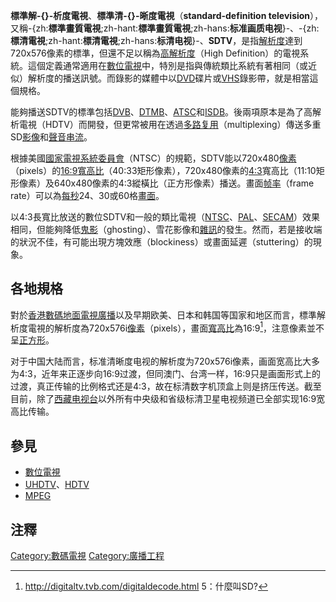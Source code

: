 {{noteTA
|G1=IT
|G2=Communication
}}
{{wwv|area=香港、日韩和欧美}}
{{redirect2|SDTV|山东省的一家电视播出机构|山东广播电视台}}
'''標準解-{}-析度電視'''、'''標準清-{}-晰度電視'''（'''standard-definition television'''），又稱-{zh:'''標準畫質電視''';zh-hant:'''標準畫質電視''';zh-hans:'''标准画质电视'''}-、-{zh:'''標清電視''';zh-hant:'''標清電視''';zh-hans:'''标清电视'''}-、'''SDTV'''，是指[[解析度|解析度]]達到720x576像素的標準，但還不足以稱為[[HDTV|高解析度]]（High Definition）的電視系統。這個定義通常適用在[[數位電視|數位電視]]中，特別是指與傳統類比系統有著相同（或近似）解析度的播送訊號。而錄影的媒體中以[[DVD|DVD]]碟片或[[VHS|VHS]]錄影帶，就是相當這個規格。

能夠播送SDTV的標準包括[[DVB|DVB]]、[[DTMB|DTMB]]、[[ATSC|ATSC]]和[[ISDB|ISDB]]。後兩項原本是為了高解析電視（HDTV）而開發，但更常被用在透過[[多路复用|多路复用]]（multiplexing）傳送多重SD[[影像|影像]]和[[聲音|聲音]][[串流媒體|串流]]。

根據美國[[國家電視系統委員會|國家電視系統委員會]]（NTSC）的規範，SDTV能以720x480[[像素|像素]]（pixels）的[[16:9|16:9]][[寬高比|寬高比]]（40:33矩形像素），720x480像素的[[4:3|4:3]]寬高比（11:10矩形像素）及640x480像素的4:3縱橫比（正方形像素）播送。畫面[[帧率|帧率]]（frame rate）可以為[[赫兹|每秒]]24、30或60格[[图像|畫面]]。

以4:3長寬比放送的數位SDTV和一般的類比電視（[[NTSC|NTSC]]、[[PAL制式|PAL]]、[[SECAM|SECAM]]）效果相同，但能夠降低[[鬼影_(電視)|鬼影]]（ghosting）、雪花影像和[[白雜訊|雜訊]]的發生。然而，若是接收端的狀況不佳，有可能出現方塊效應（blockiness）或畫面延遲（stuttering）的現象。

== 各地規格 ==
對於[[香港數碼地面電視廣播|香港數碼地面電視廣播]]以及早期欧美、日本和韩国等国家和地区而言，標準解析度電視的解析度為720x576i[[像素|像素]]（pixels），畫面[[寬高比|寬高比]]為16:9<ref>http://digitaltv.tvb.com/digitaldecode.html {{Wayback|url=http://digitaltv.tvb.com/digitaldecode.html |date=20210314140311 }} 5：什麼叫SD?</ref>，注意像素並不呈[[正方形|正方形]]。

对于中国大陆而言，标准清晰度电视的解析度为720x576i像素，画面宽高比大多为4:3，近年来正逐步向16:9过渡，但同澳门、台湾一样，16:9<nowiki>只</nowiki>是画面形式上的过渡，真正传输的比例格式还是4:3，故在标清数字机顶盒上则是挤压传送。截至目前，除了[[西藏电视台|西藏电视台]]以外所有中央级和省级标清卫星电视频道已全部实现16:9宽高比传输。

== 參見 ==
* [[數位電視|數位電視]]
* [[UHDTV|UHDTV]]、[[HDTV|HDTV]]
* [[MPEG|MPEG]]

== 注釋 ==
<references />

{{Video formats}}
{{TV resolution}}

[[Category:數碼電視|Category:數碼電視]]
[[Category:廣播工程|Category:廣播工程]]